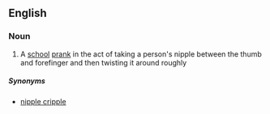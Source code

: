 ==English==


===Noun===
{{en-noun}}

# {{vulgar|slang}} A [[school]] [[prank]] in the act of taking a person's nipple between the thumb and forefinger and then twisting it around roughly

=====Synonyms=====
* [[nipple cripple]]
